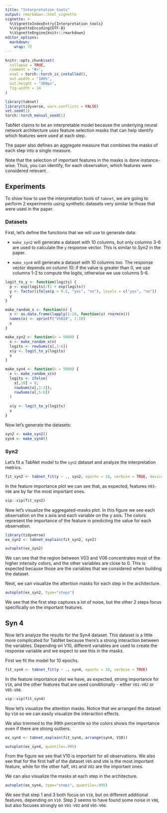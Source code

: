 ```yaml
---
title: "Interpretation tools"
output: rmarkdown::html_vignette
vignette: >
  %\VignetteIndexEntry{Interpretation tools}
  %\VignetteEncoding{UTF-8}
  %\VignetteEngine{knitr::rmarkdown}
editor_options: 
  markdown: 
    wrap: 72
---
```


```r
knitr::opts_chunk$set(
  collapse = TRUE,
  comment = "#>",
  eval = torch::torch_is_installed(),
  out.width = "100%", 
  out.height = "300px", 
  fig.width = 14
)
```

```r
library(tabnet)
library(tidyverse, warn.conflicts = FALSE)
set.seed(1)
torch::torch_manual_seed(1)
```

TabNet claims to be an interpretable model because the underlying neural
network architecture uses feature selection masks that can help identify
which features were used at each step.

The paper also defines an aggregate measure that combines the masks of
each step into a single measure.

Note that the selection of important features in the masks is done
instance-wise. Thus, you can identify, for each observation, which
features were considered relevant .

## Experiments

To show how to use the interpretation tools of `tabnet`, we are going to
perform 2 experiments using synthetic datasets very similar to those
that were used in the paper.

### Datasets

First, let's define the functions that we will use to generate data:

-   `make_syn2` will generate a dataset with 10 columns, but only
    columns 3-6 are used to calculate the `y` response vector. This is
    similar to *Syn2* in the paper.

-   `make_syn4` will generate a dataset with 10 columns too. The
    response vector depends on column 10: if the value is greater than
    0, we use columns 1-2 to compute the logits, otherwise we use
    columns 5-6.

```r
logit_to_y <- function(logits) {
  p <- exp(logits)/(1 + exp(logits))
  y <- factor(ifelse(p > 0.5, "yes", "no"), levels = c("yes", "no"))
  y
}

make_random_x <- function(n) {
  x <- as.data.frame(lapply(1:10, function(x) rnorm(n)))
  names(x) <- sprintf("V%02d", 1:10)
  x
}

make_syn2 <- function(n = 5000) {
  x <- make_random_x(n)
  logits <- rowSums(x[,3:6])
  x$y <- logit_to_y(logits)
  x
}

make_syn4 <- function(n = 5000) {
  x <- make_random_x(n)
  logits <- ifelse(
    x[,10] > 0,
    rowSums(x[,1:2]),
    rowSums(x[,5:6])
  )
  
  x$y <- logit_to_y(logits)
  x
}
```

Now let's generate the datasets:

```r
syn2 <- make_syn2()
syn4 <- make_syn4()
```

### Syn2

Let's fit a TabNet model to the `syn2` dataset and analyze the
interpretation metrics.

```r
fit_syn2 <- tabnet_fit(y ~ ., syn2, epochs = 10, verbose = TRUE, device = "cpu")
```

In the feature importance plot we can see that, as expected, features
`V03-V06` are by far the most important ones.

```r
vip::vip(fit_syn2)
```

Now let's visualize the aggregated-masks plot. In this figure we see
each observation on the x axis and each variable on the y axis. The
colors represent the importance of the feature in predicting the value
for each observation.

```r
library(tidyverse)
ex_syn2 <- tabnet_explain(fit_syn2, syn2)

autoplot(ex_syn2)
```

We can see that the region between V03 and V06 concentrates most of the
higher intensity colors, and the other variables are close to 0. This is
expected because those are the variables that we considered when
building the dataset.

Next, we can visualize the attention masks for each step in the
architecture.

```r
autoplot(ex_syn2, type="steps")
```

We see that the first step captures a lot of noise, but the other 2
steps focus specifically on the important features.

## Syn 4

Now let's analyze the results for the Syn4 dataset. This dataset is a
little more complicated for TabNet because there's a strong interaction
between the variables. Depending on V10, different variables are used to
create the response variable and we expect to see this in the masks.

First we fit the model for 10 epochs.

```r
fit_syn4 <- tabnet_fit(y ~ ., syn4, epochs = 10, verbose = TRUE)
```

In the feature importance plot we have, as expected, strong importance
for `V10`, and the other features that are used conditionally - either
`V01-V02` or `V05-V06`.

```r
vip::vip(fit_syn4)
```

Now let's visualize the attention masks. Notice that we arranged the
dataset by `V10` so we can easily visualize the interaction effects.

We also trimmed to the 99th percentile so the colors shows the
importance even if there are strong outliers.

```r
ex_syn4 <- tabnet_explain(fit_syn4, arrange(syn4, V10))

autoplot(ex_syn4, quantile=.995)
```

From the figure we see that V10 is important for all observations. We
also see that for the first half of the dataset `V05` and `V06` is the
most important feature, while for the other half, `V01` and `V02` are
the important ones.

We can also visualize the masks at each step in the architecture.

```r
autoplot(ex_syn4, type="steps", quantile=.995)
```

We see that step 1 and 3 both focus on `V10`, but on different
additional features, depending on `V10`. Step 2 seems to have found some
noise in `V08`, but also focuses strongly on `V01-V02` and `V05-V06`.
